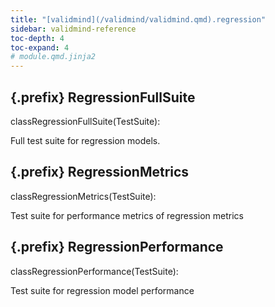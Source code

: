 ```yaml
---
title: "[validmind](/validmind/validmind.qmd).regression"
sidebar: validmind-reference
toc-depth: 4
toc-expand: 4
# module.qmd.jinja2
---
```


<!-- class.qmd.jinja2 -->

## {.prefix} RegressionFullSuite

<!-- signatures.jinja2 -->

::: {.signature}

<span class="kw">class</span><span class="name">RegressionFullSuite</span>(<span class="base">TestSuite</span>):

:::

<!-- docstring.jinja2 -->

Full test suite for regression models.

<!-- class.qmd.jinja2 -->

## {.prefix} RegressionMetrics

<!-- signatures.jinja2 -->

::: {.signature}

<span class="kw">class</span><span class="name">RegressionMetrics</span>(<span class="base">TestSuite</span>):

:::

<!-- docstring.jinja2 -->

Test suite for performance metrics of regression metrics

<!-- class.qmd.jinja2 -->

## {.prefix} RegressionPerformance

<!-- signatures.jinja2 -->

::: {.signature}

<span class="kw">class</span><span class="name">RegressionPerformance</span>(<span class="base">TestSuite</span>):

:::

<!-- docstring.jinja2 -->

Test suite for regression model performance
